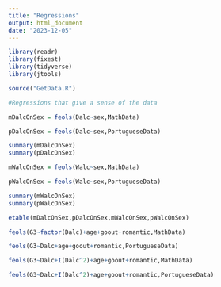 ```yaml
---
title: "Regressions"
output: html_document
date: "2023-12-05"
---
```


```r
library(readr)
library(fixest)
library(tidyverse)
library(jtools)
```

```r
source("GetData.R")
```

```r
#Regressions that give a sense of the data 

mDalcOnSex = feols(Dalc~sex,MathData) 

pDalcOnSex = feols(Dalc~sex,PortugueseData)

summary(mDalcOnSex)
summary(pDalcOnSex)
```

```r
mWalcOnSex = feols(Walc~sex,MathData) 

pWalcOnSex = feols(Walc~sex,PortugueseData) 

summary(mWalcOnSex)
summary(pWalcOnSex)
```

```r
etable(mDalcOnSex,pDalcOnSex,mWalcOnSex,pWalcOnSex) 
```

 
```r
feols(G3~factor(Dalc)+age+goout+romantic,MathData) 
```

```r
feols(G3~Dalc+age+goout+romantic,PortugueseData) 
```

```r
feols(G3~Dalc+I(Dalc^2)+age+goout+romantic,MathData)
```

```r
feols(G3~Dalc+I(Dalc^2)+age+goout+romantic,PortugueseData) 
```
